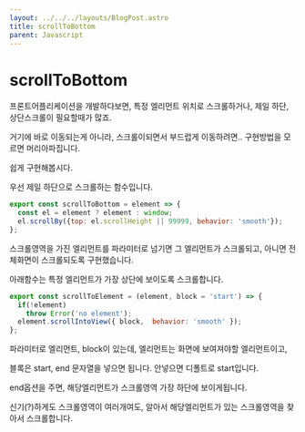 ```yaml
---
layout: ../../../layouts/BlogPost.astro
title: scrollToBottom
parent: Javascript
---
```

# scrollToBottom

프론트어플리케이션을 개발하다보면, 특정 엘리먼트 위치로 스크롤하거나, 제일 하단, 상단스크롤이 필요할때가 많죠.

거기에 바로 이동되는게 아니라, 스크롤이되면서 부드럽게 이동하려면.. 구현방법을 모르면 머리아파집니다.

쉽게 구현해봅시다.

우선 제일 하단으로 스크롤하는 함수입니다.

```javascript
export const scrollToBottom = element => {
  const el = element ? element : window;
  el.scrollBy({top: el.scrollHeight || 99999, behavior: 'smooth'});
};
```

스크롤영역을 가진 엘리먼트를 파라미터로 넘기면 그 엘리먼트가 스크롤되고, 아니면 전체화면이 스크롤되도록 구현했습니다.

아래함수는 특정 엘리먼트가 가장 상단에 보이도록 스크롤합니다.

```javascript
export const scrollToElement = (element, block = 'start') => {
  if(!element)
    throw Error('no element');
  element.scrollIntoView({ block,  behavior: 'smooth' });
};
```

파라미터로 엘리먼트, block이 있는데, 엘리먼트는 화면에 보여져야할 엘리먼트이고,

블록은 start, end 문자열을 넣으면 됩니다. 안넣으면 디폴트로 start입니다.

end옵션을 주면, 해당엘리먼트가 스크롤영역 가장 하단에 보이게됩니다.

신기\(?\)하게도 스크롤영역이 여러개여도, 알아서 해당엘리먼트가 있는 스크롤영역을 찾아서 스크롤합니다.



